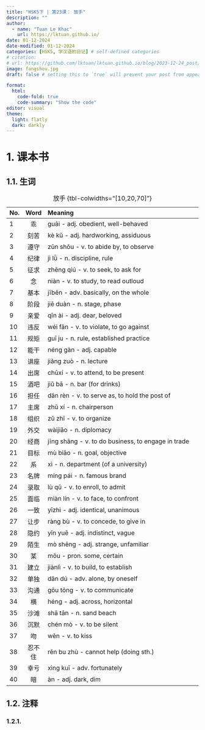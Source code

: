 ---
title: "HSK5下 | 第23课： 放手"
description: ""
author:
  - name: "Tuan Le Khac"
    url: https://lktuan.github.io/
date: 01-12-2024
date-modified: 01-12-2024
categories: [HSK5, 学汉语的日记] # self-defined categories
# citation: 
# url: https://github.com/lktuan/lktuan.github.io/blog/2023-12-24_post/
image: fangshou.jpg
draft: false # setting this to `true` will prevent your post from appearing on your listing page until you're ready!

format: 
  html: 
    code-fold: true
    code-summary: "Show the code"
editor: visual
theme:
  light: flatly
  dark: darkly
---

# 1. 课本书

## 1.1. 生词

| No. | Word | Meaning                                                     |
|:----|:----:|:------------------------------------------------------------|
|1|乖|guāi - adj. obedient, well-behaved|
|2|刻苦|kè kǔ - adj. hardworking, assiduous|
|3|遵守|zūn shǒu - v. to abide by, to observe|
|4|纪律|jì lǜ - n. discipline, rule|
|5|征求|zhēng qiú - v. to seek, to ask for|
|6|念|niàn - v. to study, to read outloud|
|7|基本|jīběn - adv. basically, on the whole|
|8|阶段|jiē duàn - n. stage, phase|
|9|亲爱|qīn ài - adj. dear, beloved|
|10|违反|wéi fǎn - v. to violate, to go against|
|11|规矩|guī ju - n. rule, established practice|
|12|能干|néng gàn - adj. capable|
|13|讲座|jiǎng zuò - n. lecture|
|14|出席|chūxí - v. to attend, to be present|
|15|酒吧|jiǔ bā - n. bar (for drinks)|
|16|担任|dān rèn - v. to serve as, to hold the post of|
|17|主席|zhǔ xí - n. chairperson|
|18|组织|zǔ zhī - v. to organize|
|19|外交|wàijiāo - n. diplomacy|
|20|经商|jīng shāng - v. to do business, to engage in trade|
|21|目标|mù biāo - n. goal, objective|
|22|系|xì - n. department (of a university)|
|23|名牌|míng pái - n. famous brand|
|24|录取|lù qǔ - v. to enroll, to admit|
|25|面临|miàn lín - v. to face, to confront|
|26|一致|yīzhì - adj. identical, unanimous|
|27|让步|ràng bù - v. to concede, to give in|
|28|隐约|yǐn yuē - adj. indistinct, vague|
|29|陌生|mò shēng - adj. strange, unfamiliar|
|30|某|mǒu - pron. some, certain|
|31|建立|jiànlì - v. to build, to establish|
|32|单独|dān dú - adv. alone, by oneself|
|33|沟通|gōu tōng - v. to communicate|
|34|横|héng - adj. across, horizontal|
|35|沙滩|shā tān - n. sand beach|
|36|沉默|chén mò - v. to be silent|
|37|吻|wěn - v. to kiss|
|38|忍不住|rěn bu zhù - cannot help (doing sth.)|
|39|幸亏|xìng kuī - adv. fortunately|
|40|暗|àn - adj. dark, dim|

: 放手 {tbl-colwidths="\[10,20,70\]"}

## 1.2. 注释

### 1.2.1.